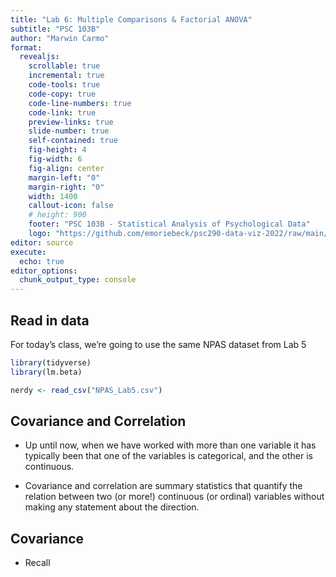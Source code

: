 ```yaml
---
title: "Lab 6: Multiple Comparisons & Factorial ANOVA"
subtitle: "PSC 103B"
author: "Marwin Carmo"
format: 
  revealjs:
    scrollable: true
    incremental: true
    code-tools: true
    code-copy: true
    code-line-numbers: true
    code-link: true
    preview-links: true
    slide-number: true
    self-contained: true
    fig-height: 4
    fig-width: 6
    fig-align: center
    margin-left: "0"
    margin-right: "0"
    width: 1400
    callout-icon: false
    # height: 900
    footer: "PSC 103B - Statistical Analysis of Psychological Data"
    logo: "https://github.com/emoriebeck/psc290-data-viz-2022/raw/main/01-week1-intro/02-code/02-images/ucdavis_logo_blue.png"
editor: source
execute:
  echo: true
editor_options: 
  chunk_output_type: console
---
```


## Read in data

For today's class, we're going to use the same NPAS dataset from Lab 5

```r
library(tidyverse)
library(lm.beta)
```

```r
nerdy <- read_csv("NPAS_Lab5.csv")
```

## Covariance and Correlation

- Up until now, when we have worked with more than one variable it has typically been that one of the variables is categorical, and the other is continuous.

- Covariance and correlation are summary statistics that quantify the relation between two (or more!) continuous (or ordinal) variables without making any statement about the direction.

## Covariance

- Recall 
